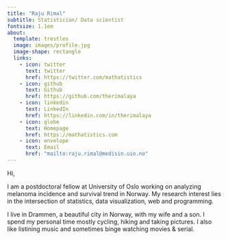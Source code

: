 ```yaml
---
title: "Raju Rimal"
subtitle: Statistician/ Data scientist
fontsize: 1.1em
about:
  template: trestles 
  image: images/profile.jpg
  image-shape: rectangle
  links:
    - icon: twitter
      text: twitter
      href: https://twitter.com/mathatistics
    - icon: github
      text: Github
      href: https://github.com/therimalaya
    - icon: linkedin
      text: LinkedIn
      href: https://linkedin.com/in/therimalaya
    - icon: globe
      text: Homepage
      href: https://mathatistics.com
    - icon: envelope
      text: Email
      href: "mailto:raju.rimal@medisin.uio.no"
---
```


::: huge-cursive
Hi,
:::

::: lead
I am a postdoctoral fellow at University of Oslo working on analyzing melanoma incidence and survival trend in Norway. My research interest lies in the intersection of statistics, data visualization, web and programming.

I live in Drammen, a beautiful city in Norway, with my wife and a son. I spend my personal time mostly cycling, hiking and taking pictures. I also like listining music and sometimes binge watching movies & serial.

:::


